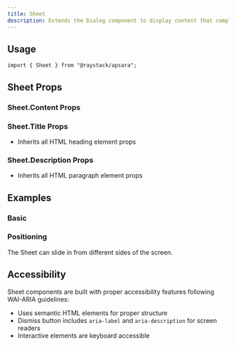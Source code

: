```yaml
---
title: Sheet
description: Extends the Dialog component to display content that complements the main content of the screen.
---
```



<Demo data={playground} />

## Usage

```tsx
import { Sheet } from "@raystack/apsara";
```

## Sheet Props

<auto-type-table path="./props.ts" name="SheetProps" />

### Sheet.Content Props

<auto-type-table path="./props.ts" name="SheetContentProps" />

### Sheet.Title Props

- Inherits all HTML heading element props

### Sheet.Description Props

- Inherits all HTML paragraph element props

## Examples

### Basic

<Demo data={basicDemo} />

### Positioning

The Sheet can slide in from different sides of the screen.

<Demo data={positionDemo} />

## Accessibility

Sheet components are built with proper accessibility features following WAI-ARIA guidelines:

- Uses semantic HTML elements for proper structure
- Dismiss button includes `aria-label` and `aria-description` for screen readers
- Interactive elements are keyboard accessible
